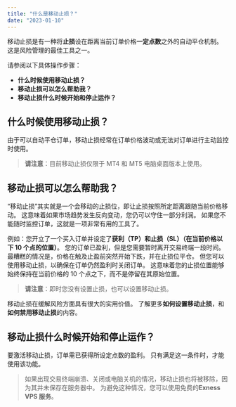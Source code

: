 ```yaml
---
title: "什么是移动止损？"
date: "2023-01-10"
---
```


<Ads></Ads> 

移动止损是有一种将**止损**设在距离当前订单价格**一定点数**之外的自动平仓机制。 这是风险管理的最佳工具之一。

请参阅以下具体操作步骤：

- **什么时候使用移动止损？**
- **移动止损可以怎么帮助我？**
- **移动止损什么时候开始和停止运作？**

## 什么时候使用移动止损？

由于可以自动平仓订单，移动止损经常在订单价格波动或无法对订单进行主动监控时使用。

> **请注意**：目前移动止损仅限于 MT4 和 MT5 电脑桌面版本上使用。

## 移动止损可以怎么帮助我？

“移动止损”其实就是一个会移动的止损位，即让止损按照所定距离跟随当前价格移动。 这意味着如果市场趋势发生反向变动，您仍可以守住一部分利润。 如果您不能随时监控订单，这就是一项非常有用的工具了。

例如：您开立了一个买入订单并设定了**获利（TP）和止损（SL）（在当前价格以下 10 个点的位置）**。 您的订单已盈利，但是您需要暂时离开交易终端一段时间。 最糟糕的情况是，价格在触及止盈前突然开始下跌，并在止损位平仓。 但您可以使用移动止损，以确保在订单仍然盈利时关闭订单。 这意味着您的止损位置能够始终保持在当前价格的 10 个点之下，而不是停留在其原始位置。

> **请注意**：即时您没有设置止损，也可以设置移动止损。

移动止损在缓解风险方面具有很大的实用价值。 了解更多**如何设置移动止损**，和**如何禁用移动止损**的内容。

## 移动止损什么时候开始和停止运作？

要激活移动止损，订单需已获得所设定点数的盈利。 只有满足这一条件时，才能使用该功能。

> 如果出现交易终端崩溃、关闭或电脑关机的情况，移动止损也将被移除，因为其并未保存在服务器中。 为避免这种情况，您可以使用免费的**Exness VPS 服务**。
